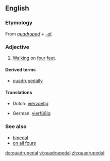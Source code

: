 ==English==
===Etymology===
From ''[[quadruped]]'' + ''[[-al]]''.
===Adjective===
{{en-adj|-}}
# [[walk|Walking]] on [[four]] [[feet]].

====Derived terms====
* [[quadrupedally]]

====Translations====
{{trans-top|walking on four feet}}
*Dutch: [[viervoetig]]
{{trans-mid}}
*German: [[vierfüßig]]
{{trans-bottom}}

===See also===
*[[bipedal]]
*[[on all fours]]

[[de:quadrupedal]]
[[vi:quadrupedal]]
[[zh:quadrupedal]]